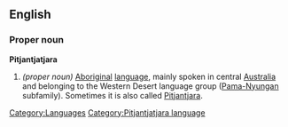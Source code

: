 {{wikipedia}}
==English==
===Proper noun===
'''Pitjantjatjara'''

#''(proper noun)'' [[aboriginal|Aboriginal]] [[language]], mainly spoken in central [[Australia]] and belonging to the Western Desert language group ([[Pama-Nyungan]] subfamily). Sometimes it is also called [[Pitjantjara]].
[[Category:Languages]]
[[Category:Pitjantjatjara language]]